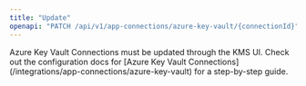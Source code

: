 ```yaml
---
title: "Update"
openapi: "PATCH /api/v1/app-connections/azure-key-vault/{connectionId}"
---
```


<Note>
    Azure Key Vault Connections must be updated through the KMS UI.
    Check out the configuration docs for [Azure Key Vault Connections](/integrations/app-connections/azure-key-vault) for a step-by-step
    guide.
</Note>
